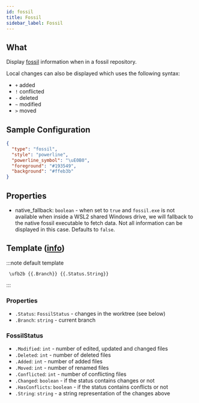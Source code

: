 ```yaml
---
id: fossil
title: Fossil
sidebar_label: Fossil
---
```


## What

Display [fossil][fossil] information when in a fossil repository.

Local changes can also be displayed which uses the following syntax:

- `+` added
- `!` conflicted
- `-` deleted
- `~` modified
- `>` moved

## Sample Configuration

```json
{
  "type": "fossil",
  "style": "powerline",
  "powerline_symbol": "\uE0B0",
  "foreground": "#193549",
  "background": "#ffeb3b"
}
```

## Properties

- native_fallback: `boolean` - when set to `true` and `fossil.exe` is not available when inside a WSL2 shared Windows drive, we will fallback to the native fossil
executable to fetch data. Not all information can be displayed in this case. Defaults to `false`.

## Template ([info][templates])

:::note default template

``` template
 \ufb2b {{.Branch}} {{.Status.String}}
```

:::

### Properties

- `.Status`: `FossilStatus` - changes in the worktree (see below)
- `.Branch`: `string` - current branch

### FossilStatus

- `.Modified`: `int` - number of edited, updated and changed files
- `.Deleted`: `int` - number of deleted files
- `.Added`: `int` - number of added files
- `.Moved`: `int` - number of renamed files
- `.Conflicted`: `int` - number of conflicting files
- `.Changed`: `boolean` - if the status contains changes or not
- `.HasConflicts`: `boolean` - if the status contains conflicts or not
- `.String`: `string` - a string representation of the changes above

[fossil]: https://fossil-scm.org
[templates]: /docs/config-templates
[hyperlinks]: /docs/config-templates#helper-functions
